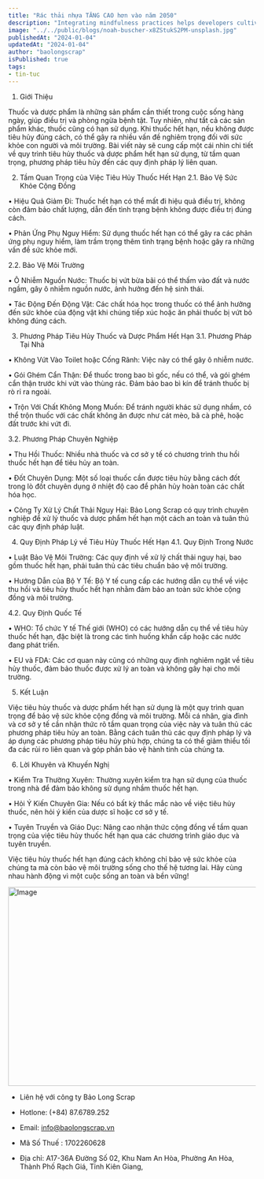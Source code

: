 ```yaml
---
title: "Rác thải nhựa TĂNG CAO hơn vào năm 2050"
description: "Integrating mindfulness practices helps developers cultivate present-moment awareness, fostering focus, problem-solving, and work-life balance."
image: "../../public/blogs/noah-buscher-x8ZStukS2PM-unsplash.jpg"
publishedAt: "2024-01-04"
updatedAt: "2024-01-04"
author: "baolongscrap"
isPublished: true
tags:
- tin-tuc
---
```





1. Giới Thiệu

Thuốc và dược phẩm là những sản phẩm cần thiết trong cuộc sống hàng ngày, giúp điều trị và phòng ngừa bệnh tật. Tuy nhiên, như tất cả các sản phẩm khác, thuốc cũng có hạn sử dụng. Khi thuốc hết hạn, nếu không được tiêu hủy đúng cách, có thể gây ra nhiều vấn đề nghiêm trọng đối với sức khỏe con người và môi trường. Bài viết này sẽ cung cấp một cái nhìn chi tiết về quy trình tiêu hủy thuốc và dược phẩm hết hạn sử dụng, từ tầm quan trọng, phương pháp tiêu hủy đến các quy định pháp lý liên quan.

2. Tầm Quan Trọng của Việc Tiêu Hủy Thuốc Hết Hạn
2.1. Bảo Vệ Sức Khỏe Cộng Đồng

• Hiệu Quả Giảm Đi: Thuốc hết hạn có thể mất đi hiệu quả điều trị, không còn đảm bảo chất lượng, dẫn đến tình trạng bệnh không được điều trị đúng cách.

• Phản Ứng Phụ Nguy Hiểm: Sử dụng thuốc hết hạn có thể gây ra các phản ứng phụ nguy hiểm, làm trầm trọng thêm tình trạng bệnh hoặc gây ra những vấn đề sức khỏe mới.

2.2. Bảo Vệ Môi Trường

• Ô Nhiễm Nguồn Nước: Thuốc bị vứt bừa bãi có thể thấm vào đất và nước ngầm, gây ô nhiễm nguồn nước, ảnh hưởng đến hệ sinh thái.

• Tác Động Đến Động Vật: Các chất hóa học trong thuốc có thể ảnh hưởng đến sức khỏe của động vật khi chúng tiếp xúc hoặc ăn phải thuốc bị vứt bỏ không đúng cách.

3. Phương Pháp Tiêu Hủy Thuốc và Dược Phẩm Hết Hạn
3.1. Phương Pháp Tại Nhà

• Không Vứt Vào Toilet hoặc Cống Rãnh: Việc này có thể gây ô nhiễm nước.

• Gói Ghém Cẩn Thận: Để thuốc trong bao bì gốc, nếu có thể, và gói ghém cẩn thận trước khi vứt vào thùng rác. Đảm bảo bao bì kín để tránh thuốc bị rò rỉ ra ngoài.

• Trộn Với Chất Không Mong Muốn: Để tránh người khác sử dụng nhầm, có thể trộn thuốc với các chất không ăn được như cát mèo, bã cà phê, hoặc đất trước khi vứt đi.

3.2. Phương Pháp Chuyên Nghiệp

• Thu Hồi Thuốc: Nhiều nhà thuốc và cơ sở y tế có chương trình thu hồi thuốc hết hạn để tiêu hủy an toàn.

• Đốt Chuyên Dụng: Một số loại thuốc cần được tiêu hủy bằng cách đốt trong lò đốt chuyên dụng ở nhiệt độ cao để phân hủy hoàn toàn các chất hóa học.

• Công Ty Xử Lý Chất Thải Nguy Hại: Bảo Long Scrap có quy trình chuyên nghiệp để xử lý thuốc và dược phẩm hết hạn một cách an toàn và tuân thủ các quy định pháp luật.

4. Quy Định Pháp Lý về Tiêu Hủy Thuốc Hết Hạn
4.1. Quy Định Trong Nước

• Luật Bảo Vệ Môi Trường: Các quy định về xử lý chất thải nguy hại, bao gồm thuốc hết hạn, phải tuân thủ các tiêu chuẩn bảo vệ môi trường.

• Hướng Dẫn của Bộ Y Tế: Bộ Y tế cung cấp các hướng dẫn cụ thể về việc thu hồi và tiêu hủy thuốc hết hạn nhằm đảm bảo an toàn sức khỏe cộng đồng và môi trường.

4.2. Quy Định Quốc Tế

• WHO: Tổ chức Y tế Thế giới (WHO) có các hướng dẫn cụ thể về tiêu hủy thuốc hết hạn, đặc biệt là trong các tình huống khẩn cấp hoặc các nước đang phát triển.

• EU và FDA: Các cơ quan này cũng có những quy định nghiêm ngặt về tiêu hủy thuốc, đảm bảo thuốc được xử lý an toàn và không gây hại cho môi trường.

5. Kết Luận

Việc tiêu hủy thuốc và dược phẩm hết hạn sử dụng là một quy trình quan trọng để bảo vệ sức khỏe cộng đồng và môi trường. Mỗi cá nhân, gia đình và cơ sở y tế cần nhận thức rõ tầm quan trọng của việc này và tuân thủ các phương pháp tiêu hủy an toàn. Bằng cách tuân thủ các quy định pháp lý và áp dụng các phương pháp tiêu hủy phù hợp, chúng ta có thể giảm thiểu tối đa các rủi ro liên quan và góp phần bảo vệ hành tinh của chúng ta.

6. Lời Khuyên và Khuyến Nghị

• Kiểm Tra Thường Xuyên: Thường xuyên kiểm tra hạn sử dụng của thuốc trong nhà để đảm bảo không sử dụng nhầm thuốc hết hạn.

• Hỏi Ý Kiến Chuyên Gia: Nếu có bất kỳ thắc mắc nào về việc tiêu hủy thuốc, nên hỏi ý kiến của dược sĩ hoặc cơ sở y tế.

• Tuyên Truyền và Giáo Dục: Nâng cao nhận thức cộng đồng về tầm quan trọng của việc tiêu hủy thuốc hết hạn qua các chương trình giáo dục và tuyên truyền.

Việc tiêu hủy thuốc hết hạn đúng cách không chỉ bảo vệ sức khỏe của chúng ta mà còn bảo vệ môi trường sống cho thế hệ tương lai. Hãy cùng nhau hành động vì một cuộc sống an toàn và bền vững!

<Image
  src="/blogs/tieuhuythuoc.jpg"
  width="718"
  height="404"
  alt="Image"
  sizes="100vw"
/>

- Liên hệ với công ty Bảo Long Scrap

- Hotlone: (+84) 87.6789.252

- Email: info@baolongscrap.vn

- Mã Số Thuế : 1702260628

- Địa chỉ: A17-36A Đường Số 02, Khu Nam An Hòa, Phường An Hòa, Thành Phố Rạch Giá, Tỉnh Kiên Giang,